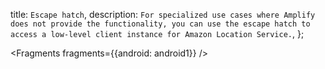   title: `Escape hatch`,
  description: `For specialized use cases where Amplify does not provide the functionality, you can use the escape hatch to access a low-level client instance for Amazon Location Service.`,
};


<Fragments fragments={{android: android1}} />
